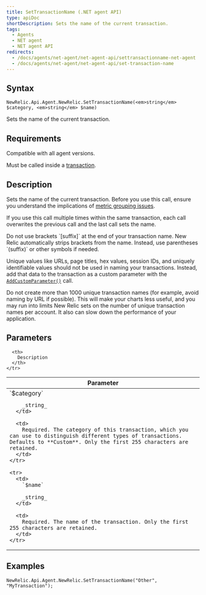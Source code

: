 ```yaml
---
title: SetTransactionName (.NET agent API)
type: apiDoc
shortDescription: Sets the name of the current transaction.
tags:
  - Agents
  - NET agent
  - NET agent API
redirects:
  - /docs/agents/net-agent/net-agent-api/settransactionname-net-agent
  - /docs/agents/net-agent/net-agent-api/set-transaction-name
---
```


## Syntax

```
NewRelic.Api.Agent.NewRelic.SetTransactionName(<em>string</em> $category, <em>string</em> $name)
```

Sets the name of the current transaction.

## Requirements

Compatible with all agent versions.

Must be called inside a [transaction](/docs/accounts-partnerships/education/getting-started-new-relic/glossary#transaction).

## Description

Sets the name of the current transaction. Before you use this call, ensure you understand the implications of [metric grouping issues](/docs/agents/manage-apm-agents/troubleshooting/metric-grouping-issues).

If you use this call multiple times within the same transaction, each call overwrites the previous call and the last call sets the name.

<Callout variant="important">
  Do not use brackets `[suffix]` at the end of your transaction name. New Relic automatically strips brackets from the name. Instead, use parentheses `(suffix)` or other symbols if needed.
</Callout>

Unique values like URLs, page titles, hex values, session IDs, and uniquely identifiable values should not be used in naming your transactions. Instead, add that data to the transaction as a custom parameter with the [`AddCustomParameter()`](https://docs.newrelic.com/docs/agents/net-agent/net-agent-api/add-custom-parameter) call.

<Callout variant="important">
  Do not create more than 1000 unique transaction names (for example, avoid naming by URL if possible). This will make your charts less useful, and you may run into limits New Relic sets on the number of unique transaction names per account. It also can slow down the performance of your application.
</Callout>

## Parameters

<table>
  <thead>
    <tr>
      <th width="25%">
        Parameter
      </th>

      <th>
        Description
      </th>
    </tr>
  </thead>

  <tbody>
    <tr>
      <td>
        `$category`

        _string_
      </td>

      <td>
        Required. The category of this transaction, which you can use to distinguish different types of transactions. Defaults to **Custom**. Only the first 255 characters are retained.
      </td>
    </tr>

    <tr>
      <td>
        `$name`

        _string_
      </td>

      <td>
        Required. The name of the transaction. Only the first 255 characters are retained.
      </td>
    </tr>
  </tbody>
</table>

## Examples

```
NewRelic.Api.Agent.NewRelic.SetTransactionName("Other", "MyTransaction");
```
